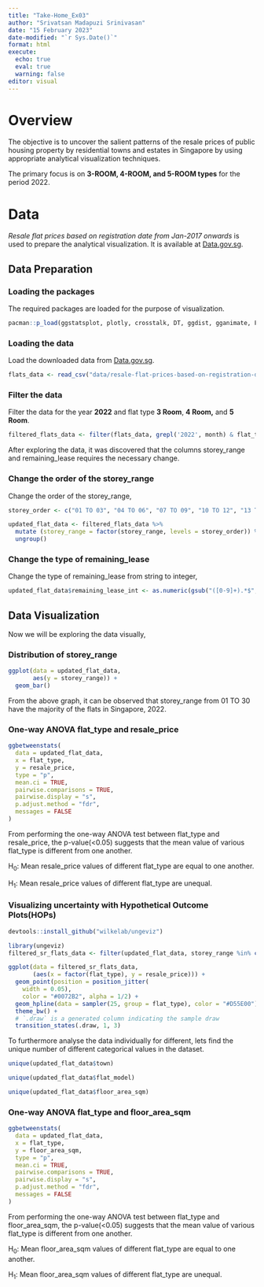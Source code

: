 ```yaml
---
title: "Take-Home_Ex03"
author: "Srivatsan Madapuzi Srinivasan"
date: "15 February 2023"
date-modified: "`r Sys.Date()`"
format: html
execute: 
  echo: true
  eval: true
  warning: false
editor: visual
---
```


# Overview

The objective is to uncover the salient patterns of the resale prices of public housing property by residential towns and estates in Singapore by using appropriate analytical visualization techniques.

The primary focus is on **3-ROOM, 4-ROOM, and 5-ROOM types** for the period 2022.

# Data

*Resale flat prices based on registration date from Jan-2017 onwards* is used to prepare the analytical visualization. It is available at [Data.gov.sg](https://data.gov.sg/).

## Data Preparation

### Loading the packages

The required packages are loaded for the purpose of visualization.

```r
pacman::p_load(ggstatsplot, plotly, crosstalk, DT, ggdist, gganimate, FunnelPlotR, knitr, tidyverse)
```

### Loading the data

Load the downloaded data from [Data.gov.sg](www.data.gov.sg).

```r
flats_data <- read_csv("data/resale-flat-prices-based-on-registration-date-from-jan-2017-onwards.csv")
```

### Filter the data

Filter the data for the year **2022** and flat type **3 Room**, **4 Room,** and **5 Room**.

```r
filtered_flats_data <- filter(flats_data, grepl('2022', month) & flat_type %in% c("3 ROOM", "4 ROOM","5 ROOM"))
```

After exploring the data, it was discovered that the columns storey_range and remaining_lease requires the necessary change.

### Change the order of the storey_range

Change the order of the storey_range,

```r
storey_order <- c("01 TO 03", "04 TO 06", "07 TO 09", "10 TO 12", "13 TO 15", "16 TO 18", "19 TO 21", "22 TO 24", "25 TO 27", "28 TO 30", "31 TO 33", "34 TO 36", "37 TO 39", "40 TO 42", "43 TO 45", "46 TO 48", "49 TO 51")  

updated_flat_data <- filtered_flats_data %>%
  mutate (storey_range = factor(storey_range, levels = storey_order)) %>%
  ungroup()
```

### Change the type of remaining_lease

Change the type of remaining_lease from string to integer,

```r
updated_flat_data$remaining_lease_int <- as.numeric(gsub("([0-9]+).*$", "\\1", filtered_flats_data$remaining_lease))
```

## Data Visualization

Now we will be exploring the data visually,

### Distribution of storey_range

```r
ggplot(data = updated_flat_data,
       aes(y = storey_range)) +
  geom_bar() 
```

From the above graph, it can be observed that storey_range from 01 TO 30 have the majority of the flats in Singapore, 2022.

### One-way ANOVA flat_type and resale_price

```r
ggbetweenstats(
  data = updated_flat_data,
  x = flat_type,
  y = resale_price, 
  type = "p",
  mean.ci = TRUE, 
  pairwise.comparisons = TRUE, 
  pairwise.display = "s",
  p.adjust.method = "fdr",
  messages = FALSE
)
```

From performing the one-way ANOVA test between flat_type and resale_price, the p-value(\<0.05) suggests that the mean value of various flat_type is different from one another.

H~0~: Mean resale_price values of different flat_type are equal to one another.

H~1~: Mean resale_price values of different flat_type are unequal.

### Visualizing uncertainty with Hypothetical Outcome Plots(HOPs)

```r
devtools::install_github("wilkelab/ungeviz")
```

```r
library(ungeviz)
filtered_sr_flats_data <- filter(updated_flat_data, storey_range %in% c("43 TO 45"))
```

```r
ggplot(data = filtered_sr_flats_data, 
       (aes(x = factor(flat_type), y = resale_price))) +
  geom_point(position = position_jitter(
    width = 0.05), 
    color = "#0072B2", alpha = 1/2) +
  geom_hpline(data = sampler(25, group = flat_type), color = "#D55E00") +
  theme_bw() + 
  # `.draw` is a generated column indicating the sample draw
  transition_states(.draw, 1, 3)
```

To furthermore analyse the data individually for different, lets find the unique number of different categorical values in the dataset.

```r
unique(updated_flat_data$town)
```

```r
unique(updated_flat_data$flat_model)
```

```r
unique(updated_flat_data$floor_area_sqm)
```

### One-way ANOVA flat_type and floor_area_sqm

```r
ggbetweenstats(
  data = updated_flat_data,
  x = flat_type,
  y = floor_area_sqm, 
  type = "p",
  mean.ci = TRUE, 
  pairwise.comparisons = TRUE, 
  pairwise.display = "s",
  p.adjust.method = "fdr",
  messages = FALSE
)
```

From performing the one-way ANOVA test between flat_type and floor_area_sqm, the p-value(\<0.05) suggests that the mean value of various flat_type is different from one another.

H~0~: Mean floor_area_sqm values of different flat_type are equal to one another.

H~1~: Mean floor_area_sqm values of different flat_type are unequal.
